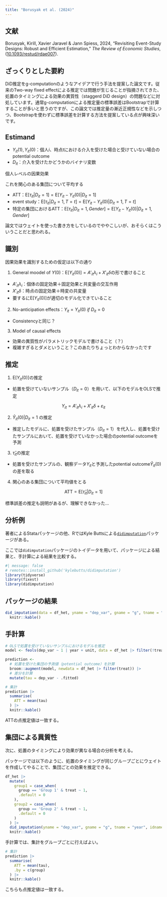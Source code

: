 ```yaml
---
title: "Borusyak et al. (2024)"
---
```


## 文献

Borusyak, Kirill, Xavier Jaravel & Jann Spiess, 2024, "Revisiting Event-Study Designs: Robust and Efficient Estimation," _The Review of Economic Studies_, ([10.1093/restud/rdae007](https://doi.org/10.1093/restud/rdae007)).

## ざっくりとした要約

DiD推定をg-computationのようなアイデアで行う手法を提案した論文です。従来のTwo-way fixed effectによる推定では問題が生じることが指摘されてきた、処置のタイミングによる効果の異質性（staggerd DiD design）の問題などに対処しています。通常g-computationによる推定量の標準誤差はBootstrapで計算することが多いと思うのですが、この論文では推定量の漸近正規性などを示しつつ、Bootstrapを使わずに標準誤差を計算する方法を提案している点が興味深いです。

## Estimand

- $Y_{it}(1), Y_{it}(0)$：個人$i$、時点$t$における介入を受けた場合と受けていない場合のpotential outcome
- $D_{it}$：介入を受けたかどうかのバイナリ変数

個人レベルの因果効果

\begin{align*}
\tau_{it} = Y_{it}(1) - Y_{it}(0) = Y_{it} - Y_{it}(0)
\end{align*}

これを関心のある集団について平均する

- ATT：$\mathrm{E}[\tau_{it}|D_{it} = 1] = \mathrm{E}[Y_{it} - Y_{it}(0) | D_{it} = 1]$
- event study：$\mathrm{E}[\tau_{it}|D_{it} = 1, T = t] = \mathrm{E}[Y_{it} - Y_{it}(0) | D_{it} = 1, T = t]$
- 特定の集団におけるATT：$\mathrm{E}[\tau_{it}|D_{it} = 1, Gender] = \mathrm{E}[Y_{it} - Y_{it}(0) | D_{it} = 1, Gender]$

論文ではウェイトを使った書き方をしているのでややこしいが、おそらくはこういうことだと思われる。

## 識別

因果効果を識別するための仮定は以下の通り

1. General moodel of $Y(0)$：$\mathrm{E}[Y_{it}(0)] = A'_{it}\lambda_i + X'_{it}\delta$の形で書けること
  - $A'_{it}\lambda_i$：個体の固定効果＋固定効果と共変量の交互作用
  - $X'_{it}\delta$：時点の固定効果＋時変の共変量
  - 要するに$\mathrm{E}[Y_{it}(0)]$が適切のモデル化できていること
2. No-anticipation effects：$Y_{it} = Y_{it}(0) \ if \ D_{it} = 0$
  - Consistencyと同じ？
3. Model of causal effects
  - 効果の異質性がパラメトリックモデルで書けること（？）
  - 複雑すぎるとダメということ？このあたりちょっとわからなかったです

## 推定

1. $\mathrm{E}[Y_{it}(0)]$の推定

- 処置を受けていないサンプル（$D_{it} = 0$）を用いて、以下のモデルをOLSで推定

$$
Y_{it} = A'_{it}\lambda_i + X'_{it}\delta + \varepsilon_{it}
$$

2. $\hat{Y}_{it}(0) | D_{it} = 1$ の推定

- 推定したモデルに、処置を受けたサンプル（$D_{it} = 1$）を代入し、処置を受けたサンプルにおいて、処置を受けていなかった場合のpotential outcomeを予測

3. $\hat{\tau}_{it}$の推定

- 処置を受けたサンプルの、観察データ$Y_{it}$と予測したpotential outcome$\hat{Y}_{it}(0)$の差を取る

4. 関心のある集団について平均値をとる

$$
\mathrm{ATT} = \mathrm{E}[\hat{\tau}_{it}|D_{it} = 1]
$$

標準誤差の推定も説明があるが、理解できなかった...

## 分析例

著者によるStataパッケージの他、RではKyle Buttsによる[`didimputation`](https://github.com/kylebutts/didimputation)パッケージがある。

ここでは`didimputation`パッケージのトイデータを用いて、パッケージによる結果と、手計算による結果を比較する。

```r
#| message: false
# remotes::install_github('kylebutts/didimputation')
library(tidyverse)
library(fixest)
library(didimputation)
```

## パッケージの結果

```r

did_imputation(data = df_het, yname = "dep_var", gname = "g", tname = "year", idname = "unit") |> 
  knitr::kable()

```

## 手計算

```r

# OLSで処置を受けていないサンプルにおけるモデルを推定
model <- feols(dep_var ~ 1 | year + unit, data = df_het |> filter(!treat), combine.quick = TRUE)

prediction <- 
  # 処置を受けた集団の予測値（potential outcome）を計算
  broom::augment(model, newdata = df_het |> filter(treat)) |> 
  # 差分を計算
  mutate(tau = dep_var - .fitted) 

# 集計
prediction |> 
  summarise(
    ATT = mean(tau)
  ) |> 
  knitr::kable()

```

ATTの点推定値は一致する。

## 集団による異質性

次に、処置のタイミングにより効果が異なる場合の分析を考える。

パッケージでは以下のように、処置のタイミングが同じグループごとにウェイトを作成してやることで、集団ごとの効果を推定できる。

```r

df_het |> 
  mutate(
    group1 = case_when(
      group == 'Group 1' & treat ~ 1,
      .default = 0
    ),
    group2 = case_when(
      group == 'Group 2' & treat ~ 1,
      .default = 0
    )
  ) |> 
  did_imputation(yname = "dep_var", gname = "g", tname = "year", idname = "unit", wtr = c('group1', 'group2')) |> 
  knitr::kable()

```

手計算では、集計をグループごとに行えばよい。

```r

# 集計
prediction |> 
  summarise(
    ATT = mean(tau),
    .by = c(group)
  ) |> 
  knitr::kable()

```


こちらも点推定値は一致する。

